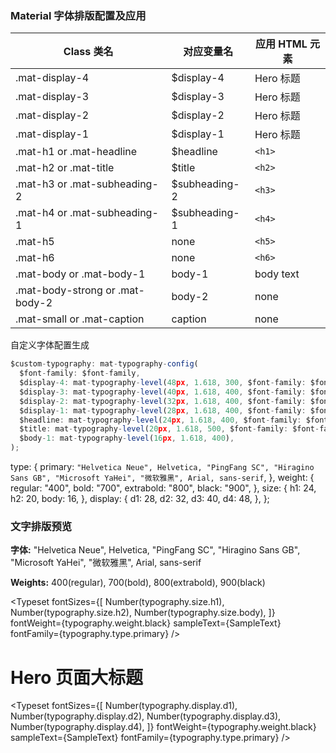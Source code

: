 <!-- Typography.stories.mdx -->


<Meta title="主题/文字排版" id="typography" />

### Material 字体排版配置及应用

| Class 类名                      | 对应变量名    | 应用 HTML 元素 |
| ------------------------------- | ------------- | -------------- |
| .mat-display-4                  | $display-4    | Hero 标题      |
| .mat-display-3                  | $display-3    | Hero 标题      |
| .mat-display-2                  | $display-2    | Hero 标题      |
| .mat-display-1                  | $display-1    | Hero 标题      |
| .mat-h1 or .mat-headline        | $headline     | `<h1>`         |
| .mat-h2 or .mat-title           | $title        | `<h2>`         |
| .mat-h3 or .mat-subheading-2    | $subheading-2 | `<h3>`         |
| .mat-h4 or .mat-subheading-1    | $subheading-1 | `<h4>`         |
| .mat-h5                         | none          | `<h5>`         |
| .mat-h6                         | none          | `<h6>`         |
| .mat-body or .mat-body-1        | body-1        | body text      |
| .mat-body-strong or .mat-body-2 | body-2        | none           |
| .mat-small or .mat-caption      | caption       | none           |

自定义字体配置生成

```ts
$custom-typography: mat-typography-config(
  $font-family: $font-family,
  $display-4: mat-typography-level(48px, 1.618, 300, $font-family: $font-family),
  $display-3: mat-typography-level(40px, 1.618, 400, $font-family: $font-family),
  $display-2: mat-typography-level(32px, 1.618, 400, $font-family: $font-family),
  $display-1: mat-typography-level(28px, 1.618, 400, $font-family: $font-family),
  $headline: mat-typography-level(24px, 1.618, 400, $font-family: $font-family),
  $title: mat-typography-level(20px, 1.618, 500, $font-family: $font-family),
  $body-1: mat-typography-level(16px, 1.618, 400),
);
```

  type: {
    primary: `"Helvetica Neue", Helvetica, "PingFang SC", "Hiragino Sans GB",
  "Microsoft YaHei", "微软雅黑", Arial, sans-serif`,
  },
  weight: {
    regular: "400",
    bold: "700",
    extrabold: "800",
    black: "900",
  },
  size: {
    h1: 24,
    h2: 20,
    body: 16,
  },
  display: {
    d1: 28,
    d2: 32,
    d3: 40,
    d4: 48,
  },
};


### 文字排版预览

**字体:** "Helvetica Neue", Helvetica, "PingFang SC", "Hiragino Sans GB",
"Microsoft YaHei", "微软雅黑", Arial, sans-serif

**Weights:** 400(regular), 700(bold), 800(extrabold), 900(black)

<Typeset
  fontSizes={[
    Number(typography.size.h1),
    Number(typography.size.h2),
    Number(typography.size.body),
  ]}
  fontWeight={typography.weight.black}
  sampleText={SampleText}
  fontFamily={typography.type.primary}
/>

# Hero 页面大标题

<Typeset
  fontSizes={[
    Number(typography.display.d1),
    Number(typography.display.d2),
    Number(typography.display.d3),
    Number(typography.display.d4),
  ]}
  fontWeight={typography.weight.black}
  sampleText={SampleText}
  fontFamily={typography.type.primary}
/>
